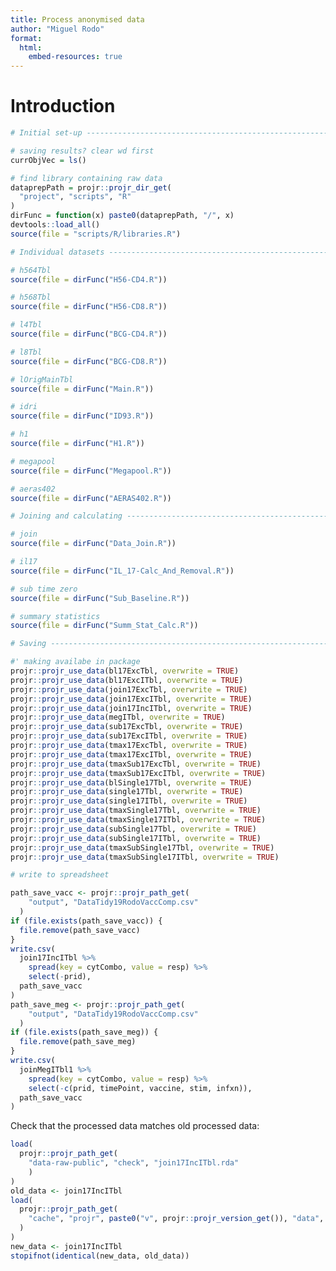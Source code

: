 ```yaml
---
title: Process anonymised data
author: "Miguel Rodo"
format:
  html:
    embed-resources: true
--- 
```


# Introduction

```r
# Initial set-up ----------------------------------------------------------

# saving results? clear wd first
currObjVec = ls()

# find library containing raw data
dataprepPath = projr::projr_dir_get(
  "project", "scripts", "R"
)
dirFunc = function(x) paste0(dataprepPath, "/", x)
devtools::load_all()
source(file = "scripts/R/libraries.R")

# Individual datasets -----------------------------------------------------

# h564Tbl
source(file = dirFunc("H56-CD4.R"))

# h568Tbl
source(file = dirFunc("H56-CD8.R"))

# l4Tbl
source(file = dirFunc("BCG-CD4.R"))

# l8Tbl
source(file = dirFunc("BCG-CD8.R"))

# lOrigMainTbl
source(file = dirFunc("Main.R"))

# idri
source(file = dirFunc("ID93.R"))

# h1
source(file = dirFunc("H1.R"))

# megapool
source(file = dirFunc("Megapool.R"))

# aeras402
source(file = dirFunc("AERAS402.R"))

# Joining and calculating -------------------------------------------------

# join
source(file = dirFunc("Data_Join.R"))

# il17
source(file = dirFunc("IL_17-Calc_And_Removal.R"))

# sub time zero
source(file = dirFunc("Sub_Baseline.R"))

# summary statistics
source(file = dirFunc("Summ_Stat_Calc.R"))

# Saving ------------------------------------------------------------------

#' making availabe in package
projr::projr_use_data(bl17ExcTbl, overwrite = TRUE) 
projr::projr_use_data(bl17ExcITbl, overwrite = TRUE)
projr::projr_use_data(join17ExcTbl, overwrite = TRUE)
projr::projr_use_data(join17ExcITbl, overwrite = TRUE)
projr::projr_use_data(join17IncITbl, overwrite = TRUE)
projr::projr_use_data(megITbl, overwrite = TRUE)
projr::projr_use_data(sub17ExcTbl, overwrite = TRUE)
projr::projr_use_data(sub17ExcITbl, overwrite = TRUE)
projr::projr_use_data(tmax17ExcTbl, overwrite = TRUE)
projr::projr_use_data(tmax17ExcITbl, overwrite = TRUE)
projr::projr_use_data(tmaxSub17ExcTbl, overwrite = TRUE)
projr::projr_use_data(tmaxSub17ExcITbl, overwrite = TRUE)
projr::projr_use_data(blSingle17Tbl, overwrite = TRUE)
projr::projr_use_data(single17Tbl, overwrite = TRUE)
projr::projr_use_data(single17ITbl, overwrite = TRUE)
projr::projr_use_data(tmaxSingle17Tbl, overwrite = TRUE)
projr::projr_use_data(tmaxSingle17ITbl, overwrite = TRUE)
projr::projr_use_data(subSingle17Tbl, overwrite = TRUE)
projr::projr_use_data(subSingle17ITbl, overwrite = TRUE)
projr::projr_use_data(tmaxSubSingle17Tbl, overwrite = TRUE)
projr::projr_use_data(tmaxSubSingle17ITbl, overwrite = TRUE)

# write to spreadsheet

path_save_vacc <- projr::projr_path_get(
    "output", "DataTidy19RodoVaccComp.csv"
  )
if (file.exists(path_save_vacc)) {
  file.remove(path_save_vacc)
}
write.csv(
  join17IncITbl %>%
    spread(key = cytCombo, value = resp) %>%
    select(-prid),
  path_save_vacc
)
path_save_meg <- projr::projr_path_get(
    "output", "DataTidy19RodoVaccComp.csv"
  )
if (file.exists(path_save_meg)) {
  file.remove(path_save_meg)
}
write.csv(
  joinMegITbl1 %>%
    spread(key = cytCombo, value = resp) %>%
    select(-c(prid, timePoint, vaccine, stim, infxn)),
  path_save_vacc
)
```

Check that the processed data matches old processed data:

```r
load(
  projr::projr_path_get(
    "data-raw-public", "check", "join17IncITbl.rda"
    )
)
old_data <- join17IncITbl
load(
  projr::projr_path_get(
    "cache", "projr", paste0("v", projr::projr_version_get()), "data", "join17IncITbl.rda"
  )
)
new_data <- join17IncITbl
stopifnot(identical(new_data, old_data))
```
